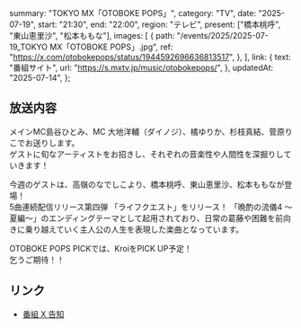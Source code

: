   summary: "TOKYO MX「OTOBOKE POPS」",
  category: "TV",
  date: "2025-07-19",
  start: "21:30",
  end: "22:00",
  region: "テレビ",
  present: ["橋本桃呼", "東山恵里沙", "松本ももな"],
  images: [
    {
      path: "/events/2025/2025-07-19_TOKYO MX「OTOBOKE POPS」.jpg",
      ref: "https://x.com/otobokepops/status/1944592696636813517",
    },
  ],
  link: {
    text: "番組サイト",
    url: "https://s.mxtv.jp/music/otobokepops/",
  },
  updatedAt: "2025-07-14",
};

## 放送内容

メインMC島谷ひとみ、MC 大地洋輔（ダイノジ）、橘ゆりか、杉枝真結、菅原りこでお送りします。<br/>
ゲストに旬なアーティストをお招きし、それぞれの音楽性や人間性を深掘りしていきます！

今週のゲストは、高嶺のなでしこより、橋本桃呼、東山恵里沙、松本ももなが登場！<br/>
5曲連続配信リリース第四弾 「ライフクエスト」をリリース！
「晩酌の流儀4 ～夏編～」のエンディングテーマとして起用されており、日常の葛藤や困難を前向きに乗り越えていく主人公の人生を表現した楽曲となっています。

OTOBOKE POPS PICKでは、KroiをPICK UP予定！<br/>
乞うご期待！！

## リンク

- [番組 X 告知](https://x.com/otobokepops/status/1944592696636813517)
